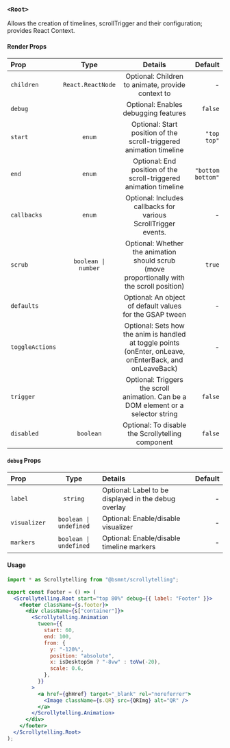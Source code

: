 
### `<Root>`

Allows the creation of timelines, scrollTrigger and their configuration; provides React Context.

#### Render Props

| Prop            |        Type         |                                                 Details                                                  |           Default |
| :-------------- | :-----------------: | :------------------------------------------------------------------------------------------------------: | ----------------: |
| `children`      |  `React.ReactNode`  |                            Optional: Children to animate, provide context to                             |                 - |
| `debug`         |                     |                                   Optional: Enables debugging features                                   |           `false` |
| `start`         |       `enum`        |                   Optional: Start position of the scroll-triggered animation timeline                    |       `"top top"` |
| `end`           |       `enum`        |                    Optional: End position of the scroll-triggered animation timeline                     | `"bottom bottom"` |
| `callbacks`     |       `enum`        |                      Optional: Includes callbacks for various ScrollTrigger events.                      |                 - |
| `scrub`         | `boolean \| number` |       Optional: Whether the animation should scrub (move proportionally with the scroll position)        |            `true` |
| `defaults`      |                     |                         Optional: An object of default values for the GSAP tween                         |                 - |
| `toggleActions` |                     | Optional: Sets how the anim is handled at toggle points (onEnter, onLeave, onEnterBack, and onLeaveBack) |                 - |
| `trigger`       |                     |            Optional: Triggers the scroll animation. Can be a DOM element or a selector string            |           `false` |
| `disabled`      |      `boolean`      |                            Optional: To disable the Scrollytelling component                             |           `false` |

#### `debug` Props

| Prop         |          Type          | Details                                              | Default |
| :----------- | :--------------------: | :--------------------------------------------------- | ------: |
| `label`      |        `string`        | Optional: Label to be displayed in the debug overlay |       - |
| `visualizer` | `boolean \| undefined` | Optional: Enable/disable visualizer                  |       - |
| `markers`    | `boolean \| undefined` | Optional: Enable/disable timeline markers            |       - |

#### Usage

```jsx copy
import * as Scrollytelling from "@bsmnt/scrollytelling";

export const Footer = () => (
  <Scrollytelling.Root start="top 80%" debug={{ label: "Footer" }}>
    <footer className={s.footer}>
      <div className={s["container"]}>
        <Scrollytelling.Animation
          tween={{
            start: 60,
            end: 100,
            from: {
              y: "-120%",
              position: "absolute",
              x: isDesktopSm ? "-8vw" : toVw(-20),
              scale: 0.6,
            },
          }}
        >
          <a href={ghHref} target="_blank" rel="noreferrer">
            <Image className={s.QR} src={QRImg} alt="QR" />
          </a>
        </Scrollytelling.Animation>
      </div>
    </footer>
  </Scrollytelling.Root>
);
```
